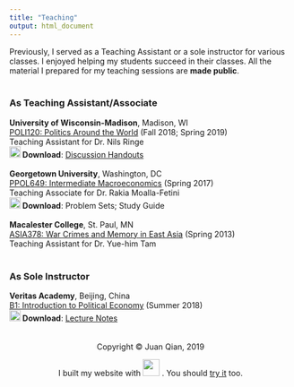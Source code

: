 ```yaml
---
title: "Teaching"
output: html_document
---
```

Previously, I served as a Teaching Assistant or a sole instructor for various classes. I enjoyed helping my students succeed in their classes. All the material I prepared for my teaching sessions are **made public**.
<br> <br>

### As Teaching Assistant/Associate

**University of Wisconsin-Madison**, Madison, WI <br>
[POLI120: Politics Around the World](https://polisci.wisc.edu/sites/polisci.wisc.edu/files/documents/syllabi/PS%20120%20Syllabus-%20Nils%20Ringe_0.pdf) (Fall 2018; Spring 2019) <br>
Teaching Assistant for Dr. Nils Ringe <br>
**<img src="images/download.png" width="20"> Download**: [Discussion Handouts](poli120.html)
<br>
<br>
**Georgetown University**, Washington, DC <br>
[PPOL649: Intermediate Macroeconomics](/teaching_files/PPOL649_syllabus.pdf) (Spring 2017) <br>
Teaching Associate for Dr. Rakia Moalla-Fetini <br>
**<img src="images/download.png" width="20"> Download**: Problem Sets; Study Guide
<br>
<br>
**Macalester College**, St. Paul, MN <br>
[ASIA378: War Crimes and Memory in East Asia](https://catalog.macalester.edu/preview_course.php?catoid=21&coid=112343) (Spring 2013) <br>
Teaching Assistant for Dr. Yue-him Tam
<br> <br>


### As Sole Instructor
**Veritas Academy**, Beijing, China <br>
[B1: Introduction to Political Economy](/teaching_files/PPOL649_syllabus.pdf) (Summer 2018) <br>
**<img src="images/download.png" width="20"> Download**: [Lecture Notes](veritas2018.html) 
<br>
<br>
<br>
<center> Copyright © Juan Qian, 2019
<center>  I built my website with <img src="images/rstudio-logo.png" width="30"> . You should [try it](https://rmarkdown.rstudio.com/) too.


